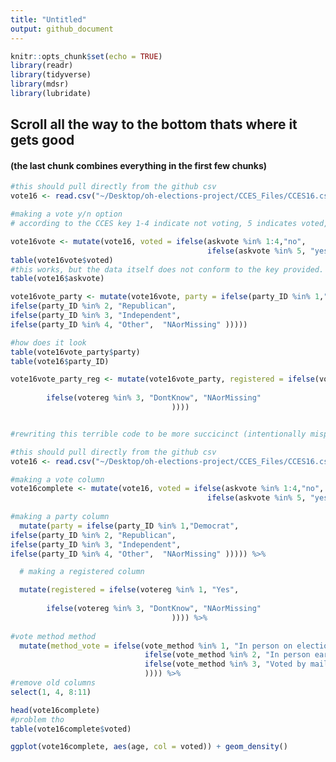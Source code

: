 ```yaml
---
title: "Untitled"
output: github_document
---
```


```r
knitr::opts_chunk$set(echo = TRUE)
library(readr)
library(tidyverse)
library(mdsr)
library(lubridate)
```
## Scroll all the way to the bottom thats where it gets good
#### (the last chunk combines everything in the first few chunks)

```r
#this should pull directly from the github csv
vote16 <- read.csv("~/Desktop/oh-elections-project/CCES_Files/CCES16.csv")

#making a vote y/n option
# according to the CCES key 1-4 indicate not voting, 5 indicates voted, 8&9 indicate skipped and not asked

vote16vote <- mutate(vote16, voted = ifelse(askvote %in% 1:4,"no",
                                            ifelse(askvote %in% 5, "yes",  "NAorMissing" )))
table(vote16vote$voted)
#this works, but the data itself does not conform to the key provided. There is supposed to be an 8 for Skipped and a 9 for Not Asked but the dataframe has NAs instead. In fact there are no 8s or 9s in the set
table(vote16$askvote)
```

```r

vote16vote_party <- mutate(vote16vote, party = ifelse(party_ID %in% 1,"Democrat",
ifelse(party_ID %in% 2, "Republican", 
ifelse(party_ID %in% 3, "Independent",
ifelse(party_ID %in% 4, "Other",  "NAorMissing" )))))

#how does it look
table(vote16vote_party$party)
table(vote16$party_ID)
```  
```r
vote16vote_party_reg <- mutate(vote16vote_party, registered = ifelse(votereg %in% 1, "Yes", 
                                                                           ifelse(votereg %in% 2, "No", 
        ifelse(votereg %in% 3, "DontKnow", "NAorMissing"
                                    ))))



```

```r
#rewriting this terrible code to be more succicinct (intentionally mispelled thats the joke)

#this should pull directly from the github csv
vote16 <- read.csv("~/Desktop/oh-elections-project/CCES_Files/CCES16.csv")

#making a vote column
vote16complete <- mutate(vote16, voted = ifelse(askvote %in% 1:4,"no",
                                            ifelse(askvote %in% 5, "yes",  "NAorMissing" ))) %>%
  
#making a party column
  mutate(party = ifelse(party_ID %in% 1,"Democrat",
ifelse(party_ID %in% 2, "Republican", 
ifelse(party_ID %in% 3, "Independent",
ifelse(party_ID %in% 4, "Other",  "NAorMissing" ))))) %>%

  # making a registered column

  mutate(registered = ifelse(votereg %in% 1, "Yes", 
                                                                           ifelse(votereg %in% 2, "No", 
        ifelse(votereg %in% 3, "DontKnow", "NAorMissing"
                                    )))) %>%
  
#vote method method
  mutate(method_vote = ifelse(vote_method %in% 1, "In person on election day", 
                              ifelse(vote_method %in% 2, "In person early", 
                              ifelse(vote_method %in% 3, "Voted by mail or absentee", "Dontknow_skipped_notasked"
                              )))) %>%
#remove old columns
select(1, 4, 8:11)

head(vote16complete)
#problem tho
table(vote16complete$voted)
```

```r
ggplot(vote16complete, aes(age, col = voted)) + geom_density()


```


